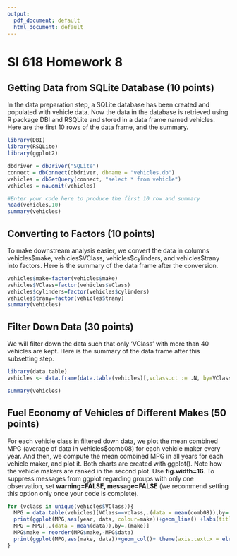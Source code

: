 ```yaml
---
output:
  pdf_document: default
  html_document: default
---
```

SI 618 Homework 8
=====================

## Getting Data from SQLite Database (10 points)

In the data preparation step, a SQLite database has been created and populated with vehicle data. Now the data in the database is retrieved using R package DBI and RSQLite and stored in a data frame named vehicles. Here are the first 10 rows of the data frame, and the summary. 

```r
library(DBI) 
library(RSQLite)
library(ggplot2)

dbdriver = dbDriver("SQLite")
connect = dbConnect(dbdriver, dbname = "vehicles.db")
vehicles = dbGetQuery(connect, "select * from vehicle")
vehicles = na.omit(vehicles)

#Enter your code here to produce the first 10 row and summary
head(vehicles,10)
summary(vehicles)
```

## Converting to Factors (10 points)

To make downstream analysis easier, we convert the data in columns vehicles\$make, vehicles\$VClass, vehicles\$cylinders, and vehicles\$trany into factors. Here is the summary of the data frame after the conversion. 

```r
vehicles$make=factor(vehicles$make)
vehicles$VClass=factor(vehicles$VClass)
vehicles$cylinders=factor(vehicles$cylinders)
vehicles$trany=factor(vehicles$trany)
summary(vehicles)
```

## Filter Down Data (30 points)

We will filter down the data such that only 'VClass' with more than 40 vehicles are kept. Here is the summary of the data frame after this subsetting step. 

```r
library(data.table) 
vehicles <- data.frame(data.table(vehicles)[,vclass.ct := .N, by=VClass][vclass.ct>40,])

summary(vehicles)
```

## Fuel Economy of Vehicles of Different Makes (50 points)

For each vehicle class in filtered down data, we plot the mean combined MPG (average of data in vehicles\$comb08) for each vehicle maker every year. And then, we compute the mean combined MPG in all years for each vehicle maker, and plot it. Both charts are created with ggplot(). Note how the vehicle makers are ranked in the second plot. Use **fig.width=16**. To suppress messages from ggplot regarding groups with only one observation, set **warning=FALSE, message=FALSE** (we recommend setting this option only once your code is complete).

```r
for (vclass in unique(vehicles$VClass)){
  MPG = data.table(vehicles)[VClass==vclass,.(data = mean(comb08)),by=.(make,year)]
  print(ggplot(MPG,aes(year, data, colour=make))+geom_line() +labs(title=vclass,x ="Year", y = "Mean combined MPG") + guides(colour=guide_legend(ncol=2)))
  MPG = MPG[,.(data = mean(data)),by=.(make)]
  MPG$make = reorder(MPG$make,-MPG$data)
  print(ggplot(MPG,aes(make, data))+geom_col()+ theme(axis.text.x = element_text(angle = 90, hjust = 1))+labs(title=vclass,x ="Make", y = "Mean combined MPG in All Years"))
}
```